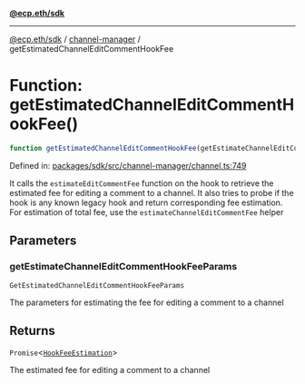 [**@ecp.eth/sdk**](../../index.mdx)

***

[@ecp.eth/sdk](/sdk-reference/index.mdx) / [channel-manager](/sdk-reference/channel-manager/index.mdx) / getEstimatedChannelEditCommentHookFee

# Function: getEstimatedChannelEditCommentHookFee()

```ts
function getEstimatedChannelEditCommentHookFee(getEstimateChannelEditCommentHookFeeParams): Promise<HookFeeEstimation>;
```

Defined in: [packages/sdk/src/channel-manager/channel.ts:749](https://github.com/ecp-eth/comments-monorepo/blob/main/packages/sdk/src/channel-manager/channel.ts#L749)

It calls the `estimateEditCommentFee` function on the hook to retrieve the estimated fee for editing a comment to a channel.
It also tries to probe if the hook is any known legacy hook and return corresponding fee estimation.
For estimation of total fee, use the `estimateChannelEditCommentFee` helper

## Parameters

### getEstimateChannelEditCommentHookFeeParams

`GetEstimatedChannelEditCommentHookFeeParams`

The parameters for estimating the fee for editing a comment to a channel

## Returns

`Promise`\<[`HookFeeEstimation`](/sdk-reference/channel-manager/types/type-aliases/HookFeeEstimation.mdx)\>

The estimated fee for editing a comment to a channel
